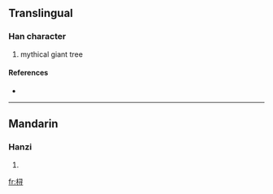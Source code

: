 {{see|樳}}
==Translingual==

===Han character===
{{Han char|rn=75|rad=木|as=06|sn=10|four=|canj=木尸一戈 (DSMI), X木尸一戈 (XDSMI)}}

# mythical giant tree

====References====
* {{Han ref|kx=0526.211|hdz=21208.011|uh=686A|ud=26730}}

----

==Mandarin==

===Hanzi===
{{cmn-hanzi|pin=[[xín]] ([[xin2]]), [[xún]] ([[xun2]])|wg=hsin<sup>2</sup>, hsün<sup>2</sup>}}

# {{defn|Mandarin}}

[[fr:桪]]